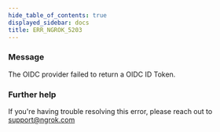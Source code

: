 ```yaml
---
hide_table_of_contents: true
displayed_sidebar: docs
title: ERR_NGROK_5203
---
```


### Message

The OIDC provider failed to return a OIDC ID Token.

<ErrorDetails />

### Further help

If you're having trouble resolving this error, please reach out to [support@ngrok.com](mailto:support@ngrok.com?subject=Help%20with%20ERR_NGROK_5203)
